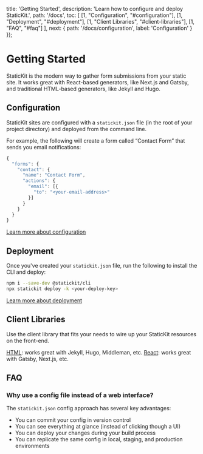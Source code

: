 
  title: 'Getting Started',
  description: 'Learn how to configure and deploy StaticKit.',
  path: '/docs',
  toc: [
    [1, "Configuration", "#configuration"],
    [1, "Deployment", "#deployment"],
    [1, "Client Libraries", "#client-libraries"],
    [1, "FAQ", "#faq"]
  ],
  next: {
    path: '/docs/configuration',
    label: 'Configuration'
  }
});

# Getting Started

StaticKit is the modern way to gather form submissions from your static site. It works great with React-based generators, like Next.js and Gatsby, and traditional HTML-based generators, like Jekyll and Hugo.

## Configuration

StaticKit sites are configured with a `statickit.json` file (in the root of your project directory) and deployed from the command line. 

For example, the following will create a form called &ldquo;Contact Form&rdquo; that sends you email notifications: 

```js
{
  "forms": {
    "contact": {
      "name": "Contact Form",
      "actions": {
        "email": [{
          "to": "<your-email-address>"
        }]
      }
    }
  }
}
```

<ArrowItem>
  <a href="/docs/configuration" className="font-semibold text-indigo-600">Learn more about configuration</a>
</ArrowItem>

## Deployment

Once you've created your `statickit.json` file, run the following to install the CLI and deploy:

```bash
npm i --save-dev @statickit/cli
npx statickit deploy -k <your-deploy-key>
```

<ArrowItem>
  <a href="/docs/deployment" className="font-semibold text-indigo-600">Learn more about deployment</a>
</ArrowItem>

## Client Libraries

Use the client library that fits your needs to wire up your StaticKit resources on the front-end.

<ArrowItem>
  <a href="/docs/html" className="font-semibold text-indigo-600">HTML</a>: works great with Jekyll, Hugo, Middleman, etc.
</ArrowItem>

<ArrowItem>
  <a href="/docs/react" className="font-semibold text-indigo-600">React</a>: works great with Gatsby, Next.js, etc.
</ArrowItem>

## FAQ

### Why use a config file instead of a web interface?

The `statickit.json` config approach has several key advantages:

- You can commit your config in version control
- You can see everything at glance (instead of clicking though a UI)
- You can deploy your changes during your build process
- You can replicate the same config in local, staging, and production environments
